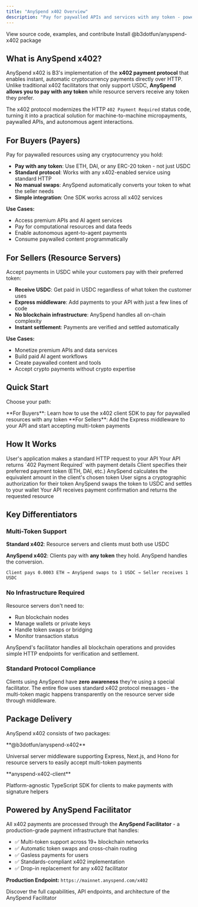 ```yaml
---
title: "AnySpend x402 Overview"
description: "Pay for paywalled APIs and services with any token - powered by the x402 open payment protocol"
---
```


<CardGroup cols={2}>
<Card title="GitHub Repository" icon="github" href="https://github.com/b3-fun/anyspend-x402">
  View source code, examples, and contribute
</Card>

<Card title="npm Package" icon="npm" href="https://www.npmjs.com/package/@b3dotfun/anyspend-x402">
  Install @b3dotfun/anyspend-x402 package
</Card>
</CardGroup>

## What is AnySpend x402?

AnySpend x402 is B3's implementation of the **x402 payment protocol** that enables instant, automatic cryptocurrency payments directly over HTTP. Unlike traditional x402 facilitators that only support USDC, **AnySpend allows you to pay with any token** while resource servers receive any token they prefer.

The x402 protocol modernizes the HTTP `402 Payment Required` status code, turning it into a practical solution for machine-to-machine micropayments, paywalled APIs, and autonomous agent interactions.

## For Buyers (Payers)

Pay for paywalled resources using any cryptocurrency you hold:

- **Pay with any token**: Use ETH, DAI, or any ERC-20 token - not just USDC
- **Standard protocol**: Works with any x402-enabled service using standard HTTP
- **No manual swaps**: AnySpend automatically converts your token to what the seller needs
- **Simple integration**: One SDK works across all x402 services

**Use Cases:**
- Access premium APIs and AI agent services
- Pay for computational resources and data feeds
- Enable autonomous agent-to-agent payments
- Consume paywalled content programmatically

## For Sellers (Resource Servers)

Accept payments in USDC while your customers pay with their preferred token:

- **Receive USDC**: Get paid in USDC regardless of what token the customer uses
- **Express middleware**: Add payments to your API with just a few lines of code
- **No blockchain infrastructure**: AnySpend handles all on-chain complexity
- **Instant settlement**: Payments are verified and settled automatically

**Use Cases:**
- Monetize premium APIs and data services
- Build paid AI agent workflows
- Create paywalled content and tools
- Accept crypto payments without crypto expertise

## Quick Start

Choose your path:

<CardGroup cols={2}>
<Card title="I want to pay for services" icon="wallet" href="/anyspend/x402-quickstart-buyers">
  **For Buyers**: Learn how to use the x402 client SDK to pay for paywalled resources with any token
</Card>

<Card title="I want to accept payments" icon="cash-register" href="/anyspend/x402-quickstart-sellers">
  **For Sellers**: Add the Express middleware to your API and start accepting multi-token payments
</Card>
</CardGroup>


## How It Works

<Steps>
<Step title="Client Requests Resource">
User's application makes a standard HTTP request to your API
</Step>

<Step title="Payment Required">
Your API returns `402 Payment Required` with payment details
</Step>

<Step title="Token Preference">
Client specifies their preferred payment token (ETH, DAI, etc.)
</Step>

<Step title="AnySpend Quotes">
AnySpend calculates the equivalent amount in the client's chosen token
</Step>

<Step title="Client Signs Payment">
User signs a cryptographic authorization for their token
</Step>

<Step title="Automatic Settlement">
AnySpend swaps the token to USDC and settles to your wallet
</Step>

<Step title="Resource Delivered">
Your API receives payment confirmation and returns the requested resource
</Step>
</Steps>

## Key Differentiators

### Multi-Token Support

**Standard x402**: Resource servers and clients must both use USDC

**AnySpend x402**: Clients pay with **any token** they hold. AnySpend handles the conversion.

```
Client pays 0.0003 ETH → AnySpend swaps to 1 USDC → Seller receives 1 USDC
```

### No Infrastructure Required

Resource servers don't need to:
- Run blockchain nodes
- Manage wallets or private keys
- Handle token swaps or bridging
- Monitor transaction status

AnySpend's facilitator handles all blockchain operations and provides simple HTTP endpoints for verification and settlement.

### Standard Protocol Compliance

Clients using AnySpend have **zero awareness** they're using a special facilitator. The entire flow uses standard x402 protocol messages - the multi-token magic happens transparently on the resource server side through middleware.

## Package Delivery

AnySpend x402 consists of two packages:

<CardGroup cols={2}>
<Card title="Server SDK" icon="server">
  **@b3dotfun/anyspend-x402**

  Universal server middleware supporting Express, Next.js, and Hono for resource servers to easily accept multi-token payments
</Card>

<Card title="Client SDK" icon="code">
  **anyspend-x402-client**

  Platform-agnostic TypeScript SDK for clients to make payments with signature helpers
</Card>
</CardGroup>

## Powered by AnySpend Facilitator

All x402 payments are processed through the **AnySpend Facilitator** - a production-grade payment infrastructure that handles:

- ✅ Multi-token support across 19+ blockchain networks
- ✅ Automatic token swaps and cross-chain routing
- ✅ Gasless payments for users
- ✅ Standards-compliant x402 implementation
- ✅ Drop-in replacement for any x402 facilitator

**Production Endpoint:** `https://mainnet.anyspend.com/x402`

<Card title="Learn More About the Facilitator" icon="server" href="/anyspend/x402-facilitator">
  Discover the full capabilities, API endpoints, and architecture of the AnySpend Facilitator
</Card>
